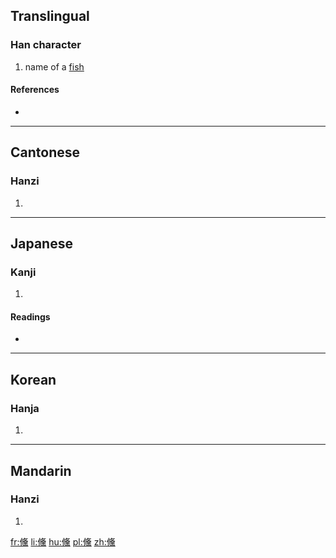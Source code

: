 ==Translingual==

===Han character===
{{Han char|rn=9|rad=人|as=17|sn=19|four=27231|canj=人中人火 (OLOF), XX人中人 (XXOLO)|ids=⿸攸黑}}

# name of a [[fish]]

====References====
* {{Han ref|kx=0121.290|dkj=01299|dj=0256.160|hdz=10236.120|uh=5135|ud=20789|bh=F1EC|bd=61932}}

----

==Cantonese==

===Hanzi===
{{yue-hanzi|jyut=[[suk1]], [[suk6]]|y=suk1, suk6}}

# {{defn|lang=yue|sort=人17}}

----

==Japanese==

===Kanji===
{{ja-kanji|grade=|rs=人17}}

# {{defn|lang=ja|sort=人17}}

====Readings====
* {{ja-readings|on=[[しゅう]] (shū)|kun=[[はやい]] (hayai)}}

----

==Korean==

===Hanja===
{{ko-hanja|hangeul=숙|rv=suk|mr=suk}}

# {{defn|lang=ko|sort=人17}}

----

==Mandarin==

===Hanzi===
{{cmn-hanzi|pin=[[shū]] ([[shu1]]), [[shù]] ([[shu4]]), [[chóu]] ([[chou2]])|wg=shu<sup>1</sup>}}

# {{defn|lang=cmn|sort=人17}}

[[fr:儵]]
[[li:儵]]
[[hu:儵]]
[[pl:儵]]
[[zh:儵]]